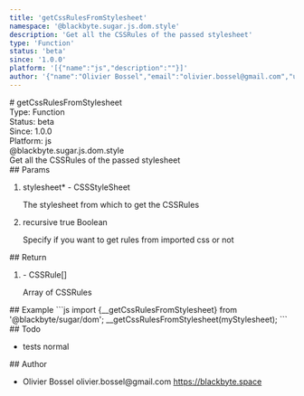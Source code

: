 ```yaml
---
title: 'getCssRulesFromStylesheet'
namespace: '@blackbyte.sugar.js.dom.style'
description: 'Get all the CSSRules of the passed stylesheet'
type: 'Function'
status: 'beta'
since: '1.0.0'
platform: '[{"name":"js","description":""}]'
author: '{"name":"Olivier Bossel","email":"olivier.bossel@gmail.com","url":"https://blackbyte.space"}'
---
```


<div class="docmap-mdx">
  # getCssRulesFromStylesheet
  <div class="_metas">
    <div class="_type">
      <span class="_type-label">Type:</span>
      <span class="_type-value">Function</span>
    </div>
    <div class="_status">
      <span class="_status-label">Status:</span>
      <span class="_status-value -beta">beta</span>
    </div>
    <div class="_since">
      <span class="_since-label">Since:</span>
      <span class="_since-value">1.0.0</span>
    </div>
    <div class="_platform">
      <span class="_platform-label">Platform:</span>
      <span class="_platform-value -js">js</span>
    </div>
  </div>
  <div class="_namespace">@blackbyte.sugar.js.dom.style</div>
  <div class="_description typo-lead typo-format">
    Get all the CSSRules of the passed stylesheet
  </div>
  <div class="_params">
    ## Params
    <ol class="_list">
      <li class="_item">
        <span class="_name">
          stylesheet<span class="_required">*</span>
        </span>
        <span class="_default">-</span> <span class="_type">CSSStyleSheet</span>
        <p class="_description">
          The stylesheet from which to get the CSSRules
        </p>
      </li>
      <li class="_item">
        <span class="_name">recursive</span>
        <span class="_default">true</span> <span class="_type">Boolean</span>
        <p class="_description">
          Specify if you want to get rules from imported css or not
        </p>
      </li>
    </ol>
  </div>
  <div class="_return">
    ## Return
    <ol class="_list">
      <li class="_item">
        <span class="_default">-</span>
        <span class="_type">CSSRule&lsqb;&rsqb;</span>
        <p class="_description">Array of CSSRules</p>
      </li>
    </ol>
  </div>
  <div class="_examples">
    ## Example ```js import {__getCssRulesFromStylesheet} from
    '@blackbyte/sugar/dom'; __getCssRulesFromStylesheet(myStylesheet); ```
  </div>
  <div class="_todo">
    ## Todo
    <ul class="_list">
      <li class="_item">
        <span class="_description">tests</span>
        <span class="_priority -normal">normal</span>
      </li>
    </ul>
  </div>
  <div class="_author">
    ## Author
    <ul class="_list">
      <li class="_item">
        <span class="_name">Olivier Bossel</span>
        <span class="_email">olivier.bossel@gmail.com</span>
        <a href="https://blackbyte.space" target="_blank" class="_url">
          https://blackbyte.space
        </a>
      </li>
    </ul>
  </div>
</div>
